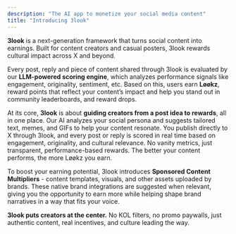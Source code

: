 ```yaml
---
description: "The AI app to monetize your social media content"
title: "Introducing 3look"
---
```


**3look** is a next-generation framework that turns social content into earnings. Built for content creators and casual posters, 3look rewards cultural impact across X and beyond.

Every post, reply and piece of content shared through 3look is evaluated by our **LLM-powered scoring engine**, which analyzes performance signals like engagement, originality, sentiment, etc. Based on this, users earn **Løøkz**, reward points that reflect your content’s impact and help you stand out in community leaderboards, and reward drops.

At its core, **3look** is about **guiding creators from a post idea to rewards**, all in one place. Our AI analyzes your social persona and suggests tailored text, memes, and GIFs to help your content resonate. You publish directly to X through 3look, and every post or reply is scored in real time based on engagement, originality, and cultural relevance. No vanity metrics, just transparent, performance-based rewards. The better your content performs, the more Løøkz you earn.

To boost your earning potential, 3look introduces **Sponsored Content Multipliers** - content templates, visuals, and other assets uploaded by brands. These native brand integrations are suggested when relevant, giving you the opportunity to earn more while helping shape brand narratives in a way that fits your voice.

**3look puts creators at the center.** No KOL filters, no promo paywalls, just authentic content, real incentives, and culture leading the way.